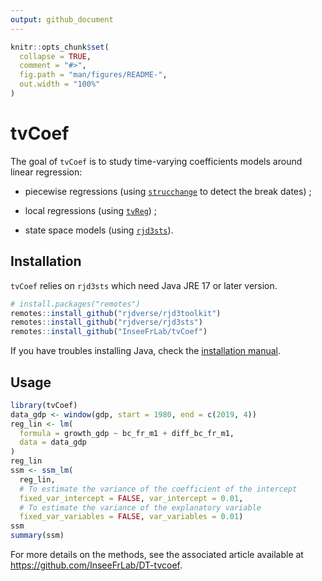 ```yaml
---
output: github_document
---
```


<!-- README.md is generated from README.Rmd. Please edit that file -->

```r
knitr::opts_chunk$set(
  collapse = TRUE,
  comment = "#>",
  fig.path = "man/figures/README-",
  out.width = "100%"
)
```

# tvCoef

The goal of `tvCoef` is to study time-varying coefficients models around linear regression:

- piecewise regressions (using [`strucchange`](https://CRAN.R-project.org/package=strucchange) to detect the break dates) ;

- local regressions (using [`tvReg`](https://CRAN.R-project.org/package=tvReg)) ;

- state space models (using [`rjd3sts`](https://github.com/rjdverse/rjd3sts)).

## Installation

`tvCoef` relies on `rjd3sts` which need Java JRE  17 or later version.

``` r
# install.packages("remotes")
remotes::install_github("rjdverse/rjd3toolkit")
remotes::install_github("rjdverse/rjd3sts")
remotes::install_github("InseeFrLab/tvCoef")
```

If you have troubles installing Java, check the [installation manual](https://github.com/jdemetra/rjdemetra/wiki/Installation-manual).

## Usage

```r
library(tvCoef)
data_gdp <- window(gdp, start = 1980, end = c(2019, 4))
reg_lin <- lm(
  formula = growth_gdp ~ bc_fr_m1 + diff_bc_fr_m1,
  data = data_gdp
)
reg_lin
ssm <- ssm_lm(
  reg_lin, 
  # To estimate the variance of the coefficient of the intercept            
  fixed_var_intercept = FALSE, var_intercept = 0.01,
  # To estimate the variance of the explanatory variable 
  fixed_var_variables = FALSE, var_variables = 0.01)
ssm
summary(ssm)
```


For more details on the methods, see the associated article available at <https://github.com/InseeFrLab/DT-tvcoef>.
